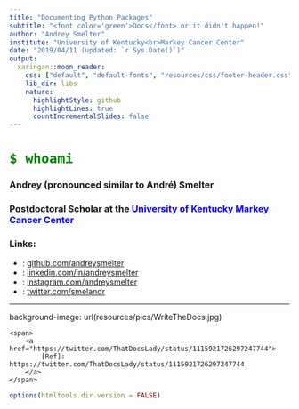```yaml
---
title: "Documenting Python Packages"
subtitle: "<font color='green'>Docs</font> or it didn't happen!"
author: "Andrey Smelter"
institute: "University of Kentucky<br>Markey Cancer Center"
date: "2019/04/11 (updated: `r Sys.Date()`)"
output:
  xaringan::moon_reader:
    css: ["default", "default-fonts", "resources/css/footer-header.css", "resources/css/my-theme.css", "https://cdnjs.cloudflare.com/ajax/libs/font-awesome/4.7.0/css/font-awesome.min.css"]
    lib_dir: libs
    nature:
      highlightStyle: github
      highlightLines: true
      countIncrementalSlides: false
---
```



# <font color='green'>`$ whoami`</font>

### Andrey (pronounced similar to André) Smelter
### Postdoctoral Scholar at the <font color='blue'>University of Kentucky Markey Cancer Center</font>

### Links:
* <i class="fa fa-github"></i>: [github.com/andreysmelter](https://github.com/andreysmelter)
* <i class="fa fa-linkedin"></i>: [linkedin.com/in/andreysmelter](https://www.linkedin.com/in/andreysmelter/)
* <i class="fa fa-instagram"></i>: [instagram.com/andreysmelter](https://www.instagram.com/andreysmelter/)
* <i class="fa fa-twitter"></i>: [twitter.com/smelandr](https://twitter.com/smelandr)


---
background-image: url(resources/pics/WriteTheDocs.jpg)

<div class="my-footer">
    <span>
        <a href="https://twitter.com/ThatDocsLady/status/1115921726297247744">
            [Ref]: https://twitter.com/ThatDocsLady/status/1115921726297247744
        </a>
    </span>
</div>

```r
options(htmltools.dir.version = FALSE)
```


